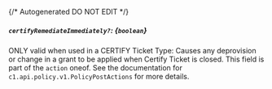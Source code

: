 {/* Autogenerated DO NOT EDIT  */}
##### `certifyRemediateImmediately?`: *{`boolean`}*
ONLY valid when used in a CERTIFY Ticket Type:
 Causes any deprovision or change in a grant to be applied when Certify Ticket is closed.
This field is part of the `action` oneof.
See the documentation for `c1.api.policy.v1.PolicyPostActions` for more details.

